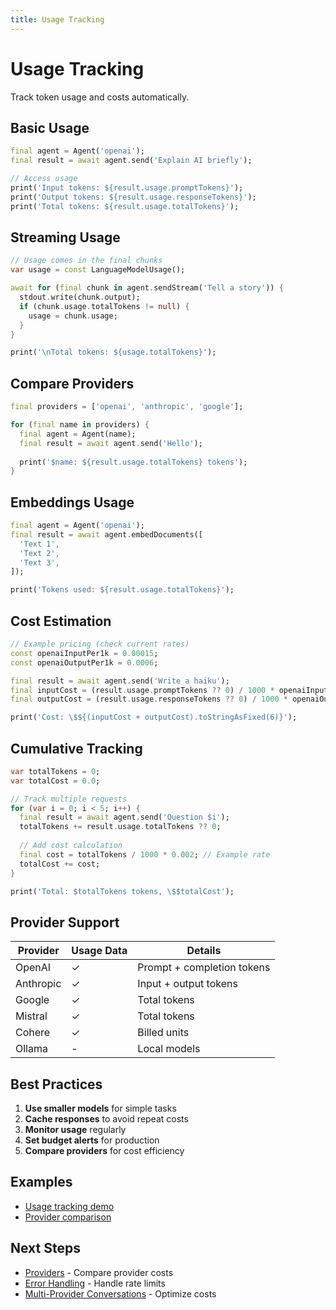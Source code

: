 ```yaml
---
title: Usage Tracking
---
```


# Usage Tracking

Track token usage and costs automatically.

## Basic Usage

```dart
final agent = Agent('openai');
final result = await agent.send('Explain AI briefly');

// Access usage
print('Input tokens: ${result.usage.promptTokens}');
print('Output tokens: ${result.usage.responseTokens}');
print('Total tokens: ${result.usage.totalTokens}');
```

## Streaming Usage

```dart
// Usage comes in the final chunks
var usage = const LanguageModelUsage();

await for (final chunk in agent.sendStream('Tell a story')) {
  stdout.write(chunk.output);
  if (chunk.usage.totalTokens != null) {
    usage = chunk.usage;
  }
}

print('\nTotal tokens: ${usage.totalTokens}');
```

## Compare Providers

```dart
final providers = ['openai', 'anthropic', 'google'];

for (final name in providers) {
  final agent = Agent(name);
  final result = await agent.send('Hello');
  
  print('$name: ${result.usage.totalTokens} tokens');
}
```

## Embeddings Usage

```dart
final agent = Agent('openai');
final result = await agent.embedDocuments([
  'Text 1',
  'Text 2',
  'Text 3',
]);

print('Tokens used: ${result.usage.totalTokens}');
```

## Cost Estimation

```dart
// Example pricing (check current rates)
const openaiInputPer1k = 0.00015;
const openaiOutputPer1k = 0.0006;

final result = await agent.send('Write a haiku');
final inputCost = (result.usage.promptTokens ?? 0) / 1000 * openaiInputPer1k;
final outputCost = (result.usage.responseTokens ?? 0) / 1000 * openaiOutputPer1k;

print('Cost: \$${(inputCost + outputCost).toStringAsFixed(6)}');
```

## Cumulative Tracking

```dart
var totalTokens = 0;
var totalCost = 0.0;

// Track multiple requests
for (var i = 0; i < 5; i++) {
  final result = await agent.send('Question $i');
  totalTokens += result.usage.totalTokens ?? 0;
  
  // Add cost calculation
  final cost = totalTokens / 1000 * 0.002; // Example rate
  totalCost += cost;
}

print('Total: $totalTokens tokens, \$$totalCost');
```

## Provider Support

| Provider | Usage Data | Details |
|----------|------------|---------|
| OpenAI | ✓ | Prompt + completion tokens |
| Anthropic | ✓ | Input + output tokens |
| Google | ✓ | Total tokens |
| Mistral | ✓ | Total tokens |
| Cohere | ✓ | Billed units |
| Ollama | - | Local models |

## Best Practices

1. **Use smaller models** for simple tasks
2. **Cache responses** to avoid repeat costs
3. **Monitor usage** regularly
4. **Set budget alerts** for production
5. **Compare providers** for cost efficiency

## Examples

- [Usage tracking demo](https://github.com/csells/darantic_ai/blob/main/packages/dartantic_ai/example/bin/usage_tracking.dart)
- [Provider comparison](https://github.com/csells/darantic_ai/blob/main/packages/dartantic_ai/example/bin/multi_provider.dart)

## Next Steps

- [Providers](/providers) - Compare provider costs
- [Error Handling](/error-handling) - Handle rate limits
- [Multi-Provider Conversations](/multi-provider-conversations) - Optimize costs
